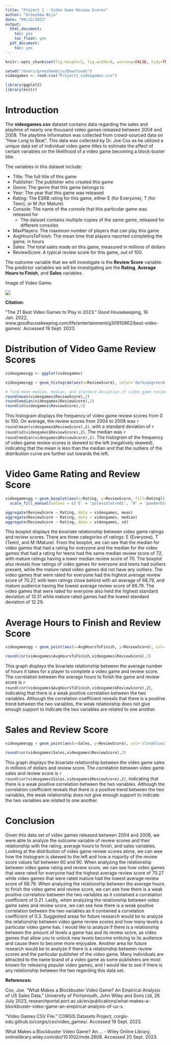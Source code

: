 ```yaml
---
title: "Project 1 - Video Game Review Scores"
author: "Greeshma Biju"
date: "09/22/2023"
output:
  html_document:
    toc: yes
    toc_float: yes
  pdf_document:
    toc: yes
---
```


```r
knitr::opts_chunk$set(fig.height=5, fig.width=8, warning=FALSE, tidy=TRUE, tidy.opts=list(width.cutoff=60))
```

```r
setwd("/Users/greeshmabiju/Downloads")
videogames <- read.csv("Project1_videogames.csv")
```

```r
library(ggplot2)
library(knitr)
```

# **Introduction**

The **videogames.csv** dataset contains data regarding the sales and playtime of nearly one thousand video games released between 2004 and 2008. The playtime information was collected from crowd-sourced data on “How Long to Beat”. This data was collected by Dr. Joe Cox as he utilized a unique data set of individual video game titles to estimate the effect of certain variables on the likelihood of a video game becoming a block-buster title.

The variables in this dataset include:

* Title: The full title of this game
* Publisher: The publisher who created this game
* Genre: The genre that this game belongs to
* Year: The year that this game was released
* Rating: The ESRB rating for this game, either E (for Everyone), T (for Teen), or M (for Mature)
* Console: The name of the console that this particular game was released for
  + The dataset contains multiple copies of the same game, released for different consoles
* MaxPlayers: The maximum number of players that can play this game
* AvgHoursToFinish: The mean time that players reported completing the game, in hours
* Sales: The total sales made on this game, measured in millions of dollars
* ReviewScore: A typical review score for this game, out of 100.

The outcome variable that we will investigate is the **Review Score** variable. The predictor variables we will be investigating are the **Rating**, **Average Hours to Finish**, and **Sales** variables. 

Image of Video Game:

![](/Users/greeshmabiju/Downloads/VGPicture.png)

**Citation:**

"The 21 Best Video Games to Play in 2023." Good Housekeeping, 16 Jan. 2022, www.goodhousekeeping.com/life/entertainment/g30910862/best-video-games/. Accessed 19 Sept. 2023.

# **Distribution of Video Game Review Scores**

```r
videogamesgg <- ggplot(videogames)

videogamesgg + geom_histogram(aes(x=ReviewScore), color='darkseagreen4', fill='darkseagreen1') + labs(title='Distribution of Video Game Review Scores',x='Review Scores', y= 'Frequency') + theme_classic()
```


```r
# find mean median, median, and standard deviation of video game review scores
round(mean(videogames$ReviewScore),2)
round(median(videogames$ReviewScore),2)
round(sd(videogames$ReviewScore),2)
```

This histogram displays the frequency of video game review scores from 0 to 100. On average, the review scores from 2004 to 2008 was `r round(mean(videogames$ReviewScore),2)`, with a standard deviation of `r round(sd(videogames$ReviewScore),2)`. The median was `r round(median(videogames$ReviewScore),2)`. The histogram of the frequency of video game review scores is skewed to the left (negatively skewed), indicating that the mean is less than the median and that the outliers of the distribution curve are further out towards the left. 

# **Video Game Rating and Review Score**

```r

videogamesgg + geom_boxplot(aes(x=Rating, y=ReviewScore, fill=Rating)) + labs(title='Video Game Rating and Review Score',x='Rating',y='Review Score') +
  scale_fill_manual(values = c('E' = 'palevioletred1', 'M' = 'powderblue', 'T' = 'mediumaquamarine')) + theme_minimal()
```

```r
aggregate(ReviewScore ~ Rating, data = videogames, mean)
aggregate(ReviewScore ~ Rating, data = videogames, median)
aggregate(ReviewScore ~ Rating, data = videogames, sd)
```

This boxplot displays the bivariate relationship between video game ratings and review scores. There are three categories of ratings: E (Everyone), T (Teen), and M (Mature). From the boxplot, we can see that the median for video games that had a rating for everyone and the median for the video games that had a rating for teens had the same median review score of 72, with mature ratings having a lower median review score of 70. The boxplot also reveals how ratings of video games for everyone and teens had outliers present, while the mature rated video games did not have any outliers. The video games that were rated for everyone had the highest average review score of 70.27, with teen ratings close behind with an average of 68.79, and mature audience having the lowest average review score of 68.79. The video games that were rated for everyone also held the highest standard deviation of 13.31 while mature rated games had the lowest standard deviation of 12.29.

# **Average Hours to Finish and Review Score**

```r

videogamesgg + geom_point(aes(x=AvgHoursToFinish, y=ReviewScore), col='darkorchid1') + labs(title='Average Hours to Finish Video Game and Review Score',x='Average Hours to Finish the Game',y='Review Score')

```

```r
round(cor(videogames$AvgHoursToFinish,videogames$ReviewScore),2)
```

This graph displays the bivariate relationship between the average number of hours it takes for a player to complete a video game and review score. The correlation between the average hours to finish the game and review score is `r round(cor(videogames$AvgHoursToFinish,videogames$ReviewScore),2)`, indicating that there is a weak positive correlation between the two variables. Although the correlation coefficient reveals that there is a positive trend between the two variables, the weak relationship does not give enough support to indicate the two variables are related to one another.  

# **Sales and Review Score**

```r

videogamesgg + geom_point(aes(x=Sales, y=ReviewScore), col='slateblue1') + labs(title='Video Game Sales and Review Score',x='Sales (millions of $)',y='Review Score')

```

```r
round(cor(videogames$Sales,videogames$ReviewScore),2)
```

This graph displays the bivariate relationship between the video game sales in millions of dollars and review score. The correlation between video game sales and review score is `r round(cor(videogames$Sales,videogames$ReviewScore),2)`, indicating that there is a weak positive correlation between the two variables. Although the correlation coefficient reveals that there is a positive trend between the two variables, the weak relationship does not give enough support to indicate the two variables are related to one another.  

# **Conclusion**

Given this data set of video games released between 2004 and 2008, we were able to analyze the outcome variable of review scores and their relationship with the rating, average hours to finish, and sales variables. Looking at the distribution of video game review scores alone, we can wee how the histogram is skewed to the left and how a majority of the review score values fall between 60 and 90. When analyzing the relationship between video game rating and review score, we can see how video games that were rated for everyone had the highest average review score of 70.27 while video games that were rated mature had the lowest average review score of 68.79. When analyzing the relationship between the average hours to finish the video game and review score, we can see how there is a weak positive correlation between the two variables as it contained a correlation coefficient of 0.21. Lastly, when analyzing the relationship between video game sales and review score, we can see how there is a weak positive correlation between the two variables as it contained a correlation coefficient of 0.3. Suggested areas for future research would be to analyze the relationship between video game review scores and how many levels a particular video game has. I would like to analyze if there is a relationship between the amount of levels a game has and its review score, as video games that allow you to unlock new levels become enticing to its audience and cause them to become more enjoyable. Another area for future research would be to analyze if there is a relationship between review scores and the particular publisher of the video game. Many individuals are attracted to the name brand of a video game as some publishers are most known for releasing popular video games, and I would like to see if there is any relationship between the two regarding this data set. 

**References:**

Cox, Joe. “What Makes a Blockbuster Video Game? An Empirical Analysis of US Sales Data.” University of Portsmouth, John Wiley and Sons Ltd, 26 July 2023, researchportal.port.ac.uk/en/publications/what-makes-a-blockbuster-video-game-an-empirical-analysis-of-us-s. 

“Video Games CSV File.” CORGIS Datasets Project, corgis-edu.github.io/corgis/csv/video_games/. Accessed 19 Sept. 2023. 

What Makes a Blockbuster Video Game? An ... - Wiley Online Library, onlinelibrary.wiley.com/doi/10.1002/mde.2608. Accessed 20 Sept. 2023. 


